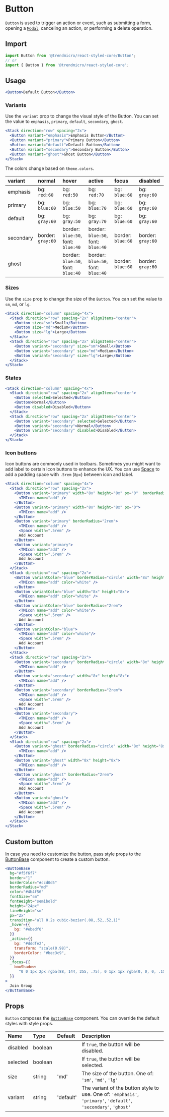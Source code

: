 # Button

`Button` is used to trigger an action or event, such as submitting a form, opening a [`Modal`](./modal), canceling an action, or performing a delete operation.

## Import

```js
import Button from '@trendmicro/react-styled-core/Button';
// or
import { Button } from '@trendmicro/react-styled-core';
```

## Usage

```jsx
<Button>Default Button</Button>
```

### Variants

Use the `variant` prop to change the visual style of the Button. You can set the value to `emphasis`, `primary`, `default`, `secondary`, `ghost`.

```jsx
<Stack direction="row" spacing="2x">
  <Button variant="emphasis">Emphasis Button</Button>
  <Button variant="primary">Primary Button</Button>
  <Button variant="default">Default Button</Button>
  <Button variant="secondary">Secondary Button</Button>
  <Button variant="ghost">Ghost Button</Button>
</Stack>
```

The colors change based on `theme.colors`.

| variant | normal | hover | active | focus | disabled |
| :------ | :----- | :---- | :----- | :---- | :------- |
| emphasis | bg: `red:60` | bg: `red:50` | bg: `red:70` | bg: `blue:60` | bg: `gray:60` |
| primary | bg: `blue:60` | bg: `blue:50` | bg: `blue:70` | bg: `blue:60` | bg: `gray:60` |
| default | bg: `gray:60` | bg: `gray:50` | bg: `gray:70` | bg: `blue:60` | bg: `gray:60` |
| secondary | border: `gray:60` | border: `blue:50`, <br />font: `blue:40`  | border: `blue:50`, <br />font: `blue:40` | border: `blue:60` | border: `gray:60` |
| ghost | | border: `blue:50`, <br />font: `blue:40` | border: `blue:50`, <br />font: `blue:40` | border: `blue:60` | border: `gray:60` |


### Sizes

Use the `size` prop to change the size of the `Button`. You can set the value to `sm`, `md`, or `lg`.

```jsx
<Stack direction="column" spacing="4x">
  <Stack direction="row" spacing="2x" alignItems="center">
    <Button size="sm">Small</Button>
    <Button size="md">Medium</Button>
    <Button size="lg">Large</Button>
  </Stack>
  <Stack direction="row" spacing="2x" alignItems="center">
    <Button variant="secondary" size="sm">Small</Button>
    <Button variant="secondary" size="md">Medium</Button>
    <Button variant="secondary" size="lg">Large</Button>
  </Stack>
</Stack>
```

### States

```jsx
<Stack direction="column" spacing="4x">
  <Stack direction="row" spacing="2x" alignItems="center">
    <Button selected>Selected</Button>
    <Button>Normal</Button>
    <Button disabled>Disabled</Button>
  </Stack>
  <Stack direction="row" spacing="2x" alignItems="center">
    <Button variant="secondary" selected>Selected</Button>
    <Button variant="secondary">Normal</Button>
    <Button variant="secondary" disabled>Disabled</Button>
  </Stack>
</Stack>
```

### Icon buttons

Icon buttons are commonly used in toolbars. Sometimes you might want to add label to certain icon buttons to enhance the UX. You can use [Space](./space) to add a padding space with `.5rem` (`8px`) between icon and label.

```jsx
<Stack direction="column" spacing="4x">
  <Stack direction="row" spacing="2x">
    <Button variant="primary" width="8x" height="8x" px="0"  borderRadius="circle">
      <TMIcon name="add" />
    </Button>
    <Button variant="primary" width="8x" height="8x" px="0">
      <TMIcon name="add" />
    </Button>
    <Button variant="primary" borderRadius="2rem">
      <TMIcon name="add" />
      <Space width=".5rem" />
      Add Account
    </Button>
    <Button variant="primary">
      <TMIcon name="add" />
      <Space width=".5rem" />
      Add Account
    </Button>
  </Stack>
  <Stack direction="row" spacing="2x">
    <Button variantColor="blue" borderRadius="circle" width="8x" height="8x">
      <TMIcon name="add" color="white" />
    </Button>
    <Button variantColor="blue" width="8x" height="8x">
      <TMIcon name="add" color="white" />
    </Button>
    <Button variantColor="blue" borderRadius="2rem">
      <TMIcon name="add" color="white"/>
      <Space width=".5rem" />
      Add Account
    </Button>
    <Button variantColor="blue">
      <TMIcon name="add" color="white"/>
      <Space width=".5rem" />
      Add Account
    </Button>
  </Stack>
  <Stack direction="row" spacing="2x">
    <Button variant="secondary" borderRadius="circle" width="8x" height="8x">
      <TMIcon name="add" />
    </Button>
    <Button variant="secondary" width="8x" height="8x">
      <TMIcon name="add" />
    </Button>
    <Button variant="secondary" borderRadius="2rem">
      <TMIcon name="add" />
      <Space width=".5rem" />
      Add Account
    </Button>
    <Button variant="secondary">
      <TMIcon name="add" />
      <Space width=".5rem" />
      Add Account
    </Button>
  </Stack>
  <Stack direction="row" spacing="2x">
    <Button variant="ghost" borderRadius="circle" width="8x" height="8x">
      <TMIcon name="add" />
    </Button>
    <Button variant="ghost" width="8x" height="8x">
      <TMIcon name="add" />
    </Button>
    <Button variant="ghost" borderRadius="2rem">
      <TMIcon name="add" />
      <Space width=".5rem" />
      Add Account
    </Button>
    <Button variant="ghost">
      <TMIcon name="add" />
      <Space width=".5rem" />
      Add Account
    </Button>
  </Stack>
</Stack>
```

## Custom button

In case you need to customize the button, pass style props to the [ButtonBase](./buttonbase) component to create a custom button.

```jsx
<ButtonBase
  bg="#f5f6f7"
  border="1"
  borderColor="#ccd0d5"
  borderRadius="md"
  color="#4b4f56"
  fontSize="sm"
  fontWeight="semibold"
  height="24px"
  lineHeight="sm"
  px="2x"
  transition="all 0.2s cubic-bezier(.08,.52,.52,1)"
  _hover={{
    bg: "#ebedf0"
  }}
  _active={{
    bg: "#dddfe2",
    transform: "scale(0.98)",
    borderColor: "#bec3c9",
  }}
  _focus={{
    boxShadow:
      "0 0 1px 2px rgba(88, 144, 255, .75), 0 1px 1px rgba(0, 0, 0, .15)",
  }}
>
  Join Group
</ButtonBase>
```

## Props

`Button` composes the [`ButtonBase`](./buttonbase) component. You can override the default styles with style props.

| Name | Type | Default | Description |
| :--- | :--- | :------ | :---------- |
| disabled | boolean | | If `true`, the button will be disabled. |
| selected | boolean | | If `true`, the button will be selected. |
| size | string | 'md' | The size of the button. One of: `'sm'`, `'md'`, `'lg'` |
| variant | string | 'default' | The variant of the button style to use. One of: `'emphasis'`, `'primary'`, `'default'`, `'secondary'`, `'ghost'` |
